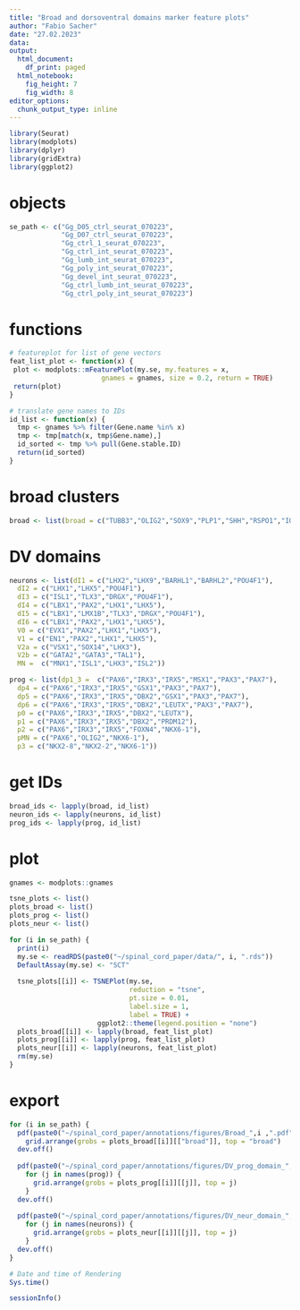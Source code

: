 ```yaml
---
title: "Broad and dorsoventral domains marker feature plots"
author: "Fabio Sacher"
date: "27.02.2023"
data:
output:
  html_document:
    df_print: paged
  html_notebook:
    fig_height: 7
    fig_width: 8
editor_options:
  chunk_output_type: inline
---
```


```r
library(Seurat)
library(modplots)
library(dplyr)
library(gridExtra)
library(ggplot2)
```

# objects

```r
se_path <- c("Gg_D05_ctrl_seurat_070223",
             "Gg_D07_ctrl_seurat_070223",
             "Gg_ctrl_1_seurat_070223",
             "Gg_ctrl_int_seurat_070223",
             "Gg_lumb_int_seurat_070223",
             "Gg_poly_int_seurat_070223",
             "Gg_devel_int_seurat_070223",
             "Gg_ctrl_lumb_int_seurat_070223",
             "Gg_ctrl_poly_int_seurat_070223")
```

# functions

```r
# featureplot for list of gene vectors
feat_list_plot <- function(x) {
 plot <- modplots::mFeaturePlot(my.se, my.features = x,
                       gnames = gnames, size = 0.2, return = TRUE)
 return(plot)
}

# translate gene names to IDs
id_list <- function(x) {
  tmp <- gnames %>% filter(Gene.name %in% x)
  tmp <- tmp[match(x, tmp$Gene.name),]
  id_sorted <- tmp %>% pull(Gene.stable.ID)
  return(id_sorted)
}

```

# broad clusters

```r
broad <- list(broad = c("TUBB3","OLIG2","SOX9","PLP1","SHH","RSPO1","IGFBP7","CDH5","IFI30","HBBA"))
```

# DV domains

```r
neurons <- list(dI1 = c("LHX2","LHX9","BARHL1","BARHL2","POU4F1"),
  dI2 = c("LHX1","LHX5","POU4F1"),
  dI3 = c("ISL1","TLX3","DRGX","POU4F1"),
  dI4 = c("LBX1","PAX2","LHX1","LHX5"),
  dI5 = c("LBX1","LMX1B","TLX3","DRGX","POU4F1"),
  dI6 = c("LBX1","PAX2","LHX1","LHX5"),
  V0 = c("EVX1","PAX2","LHX1","LHX5"),
  V1 = c("EN1","PAX2","LHX1","LHX5"),
  V2a = c("VSX1","SOX14","LHX3"),
  V2b = c("GATA2","GATA3","TAL1"),
  MN =  c("MNX1","ISL1","LHX3","ISL2"))

prog <- list(dp1_3 =  c("PAX6","IRX3","IRX5","MSX1","PAX3","PAX7"),
  dp4 = c("PAX6","IRX3","IRX5","GSX1","PAX3","PAX7"),
  dp5 = c("PAX6","IRX3","IRX5","DBX2","GSX1","PAX3","PAX7"),
  dp6 = c("PAX6","IRX3","IRX5","DBX2","LEUTX","PAX3","PAX7"),
  p0 = c("PAX6","IRX3","IRX5","DBX2","LEUTX"),
  p1 = c("PAX6","IRX3","IRX5","DBX2","PRDM12"),
  p2 = c("PAX6","IRX3","IRX5","FOXN4","NKX6-1"),
  pMN = c("PAX6","OLIG2","NKX6-1"),
  p3 = c("NKX2-8","NKX2-2","NKX6-1"))

```

# get IDs

```r
broad_ids <- lapply(broad, id_list)
neuron_ids <- lapply(neurons, id_list)
prog_ids <- lapply(prog, id_list)
```

# plot

```r
gnames <- modplots::gnames

tsne_plots <- list()
plots_broad <- list()
plots_prog <- list()
plots_neur <- list()

for (i in se_path) {
  print(i)
  my.se <- readRDS(paste0("~/spinal_cord_paper/data/", i, ".rds"))
  DefaultAssay(my.se) <- "SCT"
  
  tsne_plots[[i]] <- TSNEPlot(my.se,
                              reduction = "tsne",
                              pt.size = 0.01,
                              label.size = 1,
                              label = TRUE) + 
                      ggplot2::theme(legend.position = "none")
  plots_broad[[i]] <- lapply(broad, feat_list_plot)
  plots_prog[[i]] <- lapply(prog, feat_list_plot)
  plots_neur[[i]] <- lapply(neurons, feat_list_plot)
  rm(my.se)
}

```

# export

```r

for (i in se_path) {
  pdf(paste0("~/spinal_cord_paper/annotations/figures/Broad_",i ,".pdf"), width = 10, height = 8)
    grid.arrange(grobs = plots_broad[[i]][["broad"]], top = "broad")
  dev.off()
  
  pdf(paste0("~/spinal_cord_paper/annotations/figures/DV_prog_domain_",i ,".pdf"), width = 7, height = 5)
    for (j in names(prog)) {
      grid.arrange(grobs = plots_prog[[i]][[j]], top = j)
    }
  dev.off()
  
  pdf(paste0("~/spinal_cord_paper/annotations/figures/DV_neur_domain_",i ,".pdf"), width = 7, height = 5)
    for (j in names(neurons)) {
      grid.arrange(grobs = plots_neur[[i]][[j]], top = j)
    }
  dev.off()
}


```

```r
# Date and time of Rendering
Sys.time()

sessionInfo()
```
